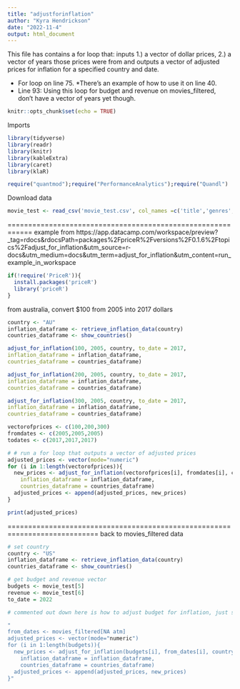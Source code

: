 ---
title: "adjustforinflation"
author: "Kyra Hendrickson"
date: "2022-11-4"
output: html_document
---
This file has contains a  for loop that:
inputs 1.) a vector of dollar prices, 2.) a vector of years those prices were from and outputs a vector of adjusted prices for inflation 
for a specified country and date. 

 * For loop on line 75. 
 *There's an example of how to use it on line 40.
 * Line 93: Using this loop for budget and revenue on movies_filtered, don't have a vector of years yet though.

```{r setup, include=FALSE}
knitr::opts_chunk$set(echo = TRUE)
```

Imports
```{r}
library(tidyverse)
library(readr)
library(knitr)
library(kableExtra)
library(caret)
library(klaR)
```

```{r}
require("quantmod");require("PerformanceAnalytics");require("Quandl")
```

Download data
```{r}
movie_test <- read_csv('movie_test.csv', col_names =c('title','genres','original_language','production_companies','budget','revenue','runtime','vote_average','vote_count','credits'), trim_ws = TRUE, show_col_types = FALSE)
```


============================================================
example from https://app.datacamp.com/workspace/preview?_tag=rdocs&rdocsPath=packages%2FpriceR%2Fversions%2F0.1.6%2Ftopics%2Fadjust_for_inflation&utm_source=r-docs&utm_medium=docs&utm_term=adjust_for_inflation&utm_content=run_example_in_workspace

```{r}
if(!require('PriceR')){
  install.packages('priceR')
  library('priceR')
}
```
from australia, convert $100 from 2005 into 2017 dollars
```{r}
country <- "AU"
inflation_dataframe <- retrieve_inflation_data(country)
countries_dataframe <- show_countries() 
```
```{r}
adjust_for_inflation(100, 2005, country, to_date = 2017,
inflation_dataframe = inflation_dataframe,
countries_dataframe = countries_dataframe)

adjust_for_inflation(200, 2005, country, to_date = 2017,
inflation_dataframe = inflation_dataframe,
countries_dataframe = countries_dataframe)

adjust_for_inflation(300, 2005, country, to_date = 2017,
inflation_dataframe = inflation_dataframe,
countries_dataframe = countries_dataframe)

```

```{r}
vectorofprices <- c(100,200,300)
fromdates <- c(2005,2005,2005)
todates <- c(2017,2017,2017)
```

```{r}
# # run a for loop that outputs a vector of adjusted prices
adjusted_prices <- vector(mode="numeric")
for (i in 1:length(vectorofprices)){
  new_prices <- adjust_for_inflation(vectorofprices[i], fromdates[i], country, todates[i],
    inflation_dataframe = inflation_dataframe,
    countries_dataframe = countries_dataframe)
  adjusted_prices <- append(adjusted_prices, new_prices)
}
```

```{r}
print(adjusted_prices)
```

============================================================================
back to movies_filtered data

```{r}
# set country
country <- "US"
inflation_dataframe <- retrieve_inflation_data(country)
countries_dataframe <- show_countries() 

# get budget and revenue vector 
budgets <- movie_test[5]
revenue <- movie_test[6]
to_date = 2022

# commented out down here is how to adjust budget for inflation, just switch budget to revenue for revenue adjustment"

"
from_dates <- movies_filtered[NA atm]
adjusted_prices <- vector(mode="numeric")
for (i in 1:length(budgets)){
  new_prices <- adjust_for_inflation(budgets[i], from_dates[i], country, to_date,
    inflation_dataframe = inflation_dataframe,
    countries_dataframe = countries_dataframe)
  adjusted_prices <- append(adjusted_prices, new_prices)
}"
```



